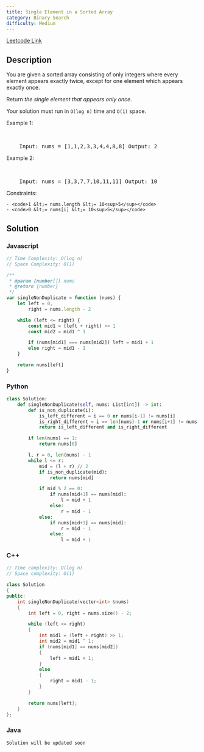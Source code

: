 ```yaml
---
title: Single Element in a Sorted Array
category: Binary Search
difficulty: Medium
---
```


<Callout>

[Leetcode Link](https://leetcode.com/problems/single-element-in-a-sorted-array)

</Callout>

## Description

You are given a sorted array consisting of only integers where every element appears exactly twice, except for one element which appears exactly once.

Return _the single element that appears only once_.

Your solution must run in <code>O(log n)</code> time and <code>O(1)</code> space.

Example 1:

<br />
<pre className="overflow-x-auto">
	Input: nums = [1,1,2,3,3,4,4,8,8] Output: 2
</pre>

Example 2:

<br />
<pre className="overflow-x-auto">
	Input: nums = [3,3,7,7,10,11,11] Output: 10
</pre>
Constraints:

    - <code>1 &lt;= nums.length &lt;= 10<sup>5</sup></code>
    - <code>0 &lt;= nums[i] &lt;= 10<sup>5</sup></code>

## Solution

### Javascript

```javascript
// Time Complexity: O(log n)
// Space Complexity: O(1)

/**
 * @param {number[]} nums
 * @return {number}
 */
var singleNonDuplicate = function (nums) {
	let left = 0,
		right = nums.length - 2

	while (left <= right) {
		const mid1 = (left + right) >> 1
		const mid2 = mid1 ^ 1

		if (nums[mid1] === nums[mid2]) left = mid1 + 1
		else right = mid1 - 1
	}

	return nums[left]
}
```

### Python

```python
class Solution:
    def singleNonDuplicate(self, nums: List[int]) -> int:
        def is_non_duplicate(i):
            is_left_different = i == 0 or nums[i-1] != nums[i]
            is_right_different = i == len(nums)-1 or nums[i+1] != nums[i]
            return is_left_different and is_right_different

        if len(nums) == 1:
            return nums[0]

        l, r = 0, len(nums) - 1
        while l <= r:
            mid = (l + r) // 2
            if is_non_duplicate(mid):
                return nums[mid]

            if mid % 2 == 0:
                if nums[mid+1] == nums[mid]:
                    l = mid + 1
                else:
                    r = mid - 1
            else:
                if nums[mid+1] == nums[mid]:
                    r = mid - 1
                else:
                    l = mid + 1


```

### C++

```cpp
// Time complexity: O(log n)
// Space complexity: O(1)

class Solution
{
public:
    int singleNonDuplicate(vector<int> &nums)
    {
        int left = 0, right = nums.size() - 2;

        while (left <= right)
        {
            int mid1 = (left + right) >> 1;
            int mid2 = mid1 ^ 1;
            if (nums[mid1] == nums[mid2])
            {
                left = mid1 + 1;
            }
            else
            {
                right = mid1 - 1;
            }
        }

        return nums[left];
    }
};
```

### Java

```java
Solution will be updated soon
```
